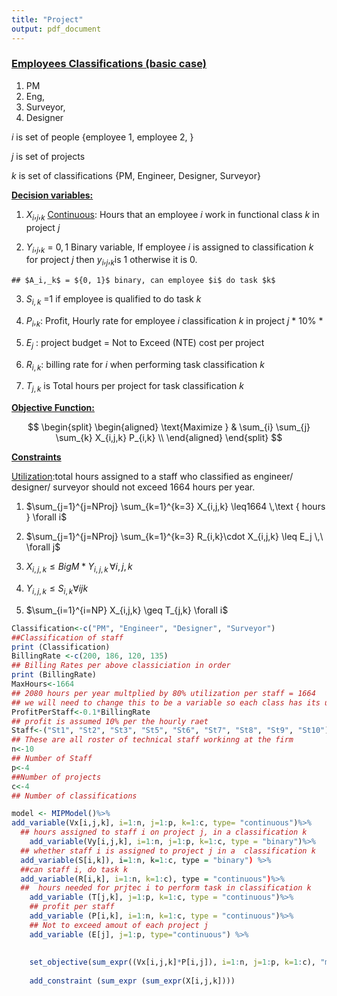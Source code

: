 ```yaml
---
title: "Project"
output: pdf_document
---
```


### [**Employees Classifications (basic case)**]{.ul}

1.  PM
2.  Eng,
3.  Surveyor,
4.  Designer

$i$ is set of people {employee 1, employee 2, }

$j$ is set of projects

$k$ is set of classifications {PM, Engineer, Designer, Surveyor}

[**Decision variables:**]{.ul}

1.   $X_i,_j,_k$ [Continuous]{.ul}: Hours that an employee $i$ work in functional class $k$ in project $j$

2.   $Y_i,_j,_k$ = ${0, 1}$ Binary variable, If employee $i$ is assigned to classification $k$ for project $j$ then $y_i,_j,_k$is 1 otherwise it is 0.

    ## $A_i,_k$ = ${0, 1}$ binary, can employee $i$ do task $k$

3.   $S_{i,k}$ =1 if employee is qualified to do task $k$

4.   $P_i,_k$: Profit, Hourly rate for employee $i$ classification $k$ in project $j$ \* 10% \*

5.  $E_j$ : project budget = Not to Exceed (NTE) cost per project

6.  $R_{i,k}$: billing rate for $i$ when performing task classification $k$

7.  $T_{j,k}$ is Total hours per project for task classification $k$

[**Objective Function:**]{.ul}

$$
 \begin{split}
 \begin{aligned}
    \text{Maximize  }   &  \sum_{i} \sum_{j} \sum_{k} X_{i,j,k} P_{i,k} \\
 \end{aligned}
 \end{split}
$$

[**Constraints**]{.ul}

[Utilization]{.ul}:total hours assigned to a staff who classified as engineer/ designer/ surveyor should not exceed 1664 hours per year.

1.  $\sum_{j=1}^{j=NProj} \sum_{k=1}^{k=3} X_{i,j,k} \leq1664 \,\text { hours } \forall i$

2.  $\sum_{j=1}^{j=NProj} \sum_{k=1}^{k=3} R_{i,k}\cdot X_{i,j,k} \leq E_j \,\ \forall j$

3.  $X_{i,j,k}\leq BigM * Y_{i,j,k} \,\forall i,j,k$

4.  $Y_{i,j,k}\leq S_{i,k} \forall i j k$

5.  $\sum_{i=1}^{i=NP} X_{i,j,k} \geq T_{j,k} \forall i$

```r

Classification<-c("PM", "Engineer", "Designer", "Surveyor")
##Classification of staff
print (Classification)
BillingRate <-c(200, 186, 120, 135)
## Billing Rates per above classiciation in order
print (BillingRate)
MaxHours<-1664
## 2080 hours per year multplied by 80% utilization per staff = 1664
## we will need to change this to be a variable so each class has its ulitzation factor
ProfitPerStaff<-0.1*BillingRate
## profit is assumed 10% per the hourly raet
Staff<-("St1", "St2", "St3", "St5", "St6", "St7", "St8", "St9", "St10")
## These are all roster of technical staff workinng at the firm 
n<-10
## Number of Staff
p<-4
##Number of projects
c<-4
## Number of classifications

```

```r
model <- MIPModel()%>%
add_variable(Vx[i,j,k], i=1:n, j=1:p, k=1:c, type= "continuous")%>%
  ## hours assigned to staff i on project j, in a classification k
    add_variable(Vy[i,j,k], i=1:n, j=1:p, k=1:c, type = "binary")%>%
  ## whether staff i is assigned to project j in a  classification k
  add_variable(S[i,k]), i=1:n, k=1:c, type = "binary") %>%
  ##can staff i, do task k
  add_variable(R[i,k], i=1:n, k=1:c), type = "continuous")%>%
  ##  hours needed for prjtec i to perform task in classification k
    add_variable (T[j,k], j=1:p, k=1:c, type = "continuous")%>%
    ## profit per staff
    add_variable (P[i,k], i=1:n, k=1:c, type = "continuous")%>%
    ## Not to exceed amout of each project j
    add_variable (E[j], j=1:p, type="continuous") %>%
    
    
    set_objective(sum_expr((Vx[i,j,k]*P[i,j]), i=1:n, j=1:p, k=1:c), "max") %>%
    
    add_constraint (sum_expr (sum_expr(X[i,j,k])))
    
  
  
```

```r

```

